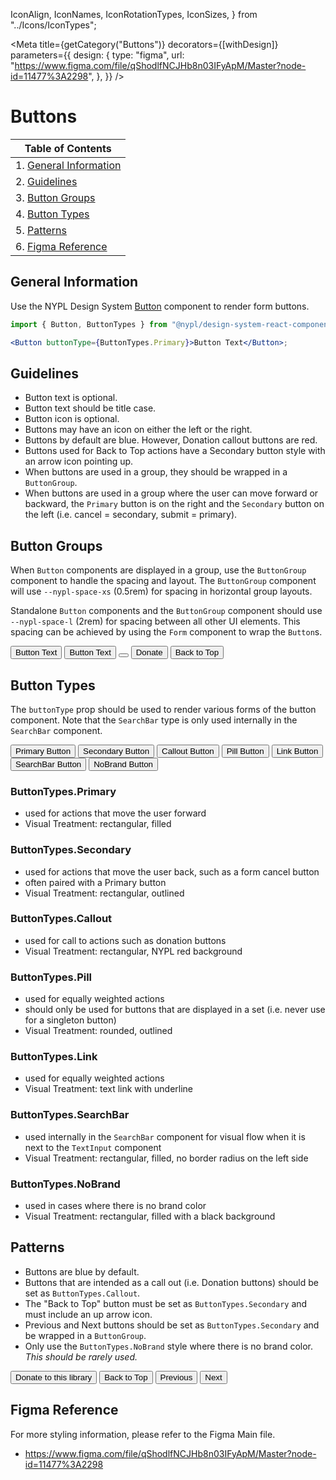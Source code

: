 
  IconAlign,
  IconNames,
  IconRotationTypes,
  IconSizes,
} from "../Icons/IconTypes";

<Meta
  title={getCategory("Buttons")}
  decorators={[withDesign]}
  parameters={{
    design: {
      type: "figma",
      url: "https://www.figma.com/file/qShodlfNCJHb8n03IFyApM/Master?node-id=11477%3A2298",
    },
  }}
/>

# Buttons

| Table of Contents                              |
| ---------------------------------------------- |
| 1. [General Information](#general-information) |
| 2. [Guidelines](#guidelines)                   |
| 3. [Button Groups](#button-groups)             |
| 4. [Button Types](#button-types)               |
| 5. [Patterns](#patterns)                       |
| 6. [Figma Reference](#figma-reference)         |

## General Information

Use the NYPL Design System [Button](https://nypl.github.io/nypl-design-system/storybook-static/?path=/docs/form-elements-button--basic)
component to render form buttons.

```jsx
import { Button, ButtonTypes } from "@nypl/design-system-react-components";

<Button buttonType={ButtonTypes.Primary}>Button Text</Button>;
```

## Guidelines

- Button text is optional.
- Button text should be title case.
- Button icon is optional.
- Buttons may have an icon on either the left or the right.
- Buttons by default are blue. However, Donation callout buttons are red.
- Buttons used for Back to Top actions have a Secondary button style with an
  arrow icon pointing up.
- When buttons are used in a group, they should be wrapped in a `ButtonGroup`.
- When buttons are used in a group where the user can move forward or backward,
  the `Primary` button is on the right and the `Secondary` button on the left
  (i.e. cancel = secondary, submit = primary).

## Button Groups

When `Button` components are displayed in a group, use the `ButtonGroup`
component to handle the spacing and layout. The `ButtonGroup` component will use
`--nypl-space-xs` (0.5rem) for spacing in horizontal group layouts.

Standalone `Button` components and the `ButtonGroup` component should use
`--nypl-space-l` (2rem) for spacing between all other UI elements. This spacing
can be achieved by using the `Form` component to wrap the `Button`s.

<Canvas>
  <DSProvider>
    <ButtonGroup>
      <Button buttonType={ButtonTypes.Primary}>Button Text</Button>
      <Button buttonType={ButtonTypes.Primary}>
        <Icon
          name={IconNames.Search}
          size={IconSizes.Small}
          align={IconAlign.Left}
        />
        Button Text
      </Button>
      <Button buttonType={ButtonTypes.Primary}>
        <Icon name={IconNames.Close} size={IconSizes.Medium} />
      </Button>
      <Button buttonType={ButtonTypes.Callout}>Donate</Button>
      <Button buttonType={ButtonTypes.Secondary}>
        Back to Top
        <Icon
          name={IconNames.Arrow}
          size={IconSizes.Small}
          align={IconAlign.Right}
          iconRotation={IconRotationTypes.Rotate180}
        />
      </Button>
    </ButtonGroup>
  </DSProvider>
</Canvas>

## Button Types

The `buttonType` prop should be used to render various forms of the button
component. Note that the `SearchBar` type is only used internally in the
`SearchBar` component.

<Canvas>
  <DSProvider>
    <ButtonGroup>
      <Button buttonType={ButtonTypes.Primary}>Primary Button</Button>
      <Button buttonType={ButtonTypes.Secondary}>Secondary Button</Button>
      <Button buttonType={ButtonTypes.Callout}>Callout Button</Button>
      <Button buttonType={ButtonTypes.Pill}>Pill Button</Button>
      <Button buttonType={ButtonTypes.Link}>Link Button</Button>
      <Button buttonType={ButtonTypes.SearchBar}>SearchBar Button</Button>
      <Button buttonType={ButtonTypes.NoBrand}>NoBrand Button</Button>
    </ButtonGroup>
  </DSProvider>
</Canvas>

### ButtonTypes.Primary

- used for actions that move the user forward
- Visual Treatment: rectangular, filled

### ButtonTypes.Secondary

- used for actions that move the user back, such as a form cancel button
- often paired with a Primary button
- Visual Treatment: rectangular, outlined

### ButtonTypes.Callout

- used for call to actions such as donation buttons
- Visual Treatment: rectangular, NYPL red background

### ButtonTypes.Pill

- used for equally weighted actions
- should only be used for buttons that are displayed in a set (i.e. never use for a singleton button)
- Visual Treatment: rounded, outlined

### ButtonTypes.Link

- used for equally weighted actions
- Visual Treatment: text link with underline

### ButtonTypes.SearchBar

- used internally in the `SearchBar` component for visual flow when it is next
  to the `TextInput` component
- Visual Treatment: rectangular, filled, no border radius on the left side

### ButtonTypes.NoBrand

- used in cases where there is no brand color
- Visual Treatment: rectangular, filled with a black background

## Patterns

- Buttons are blue by default.
- Buttons that are intended as a call out (i.e. Donation buttons) should be set
  as `ButtonTypes.Callout`.
- The "Back to Top" button must be set as `ButtonTypes.Secondary` and must
  include an up arrow icon.
- Previous and Next buttons should be set as `ButtonTypes.Secondary` and be
  wrapped in a `ButtonGroup`.
- Only use the `ButtonTypes.NoBrand` style where there is no brand color. _This
  should be rarely used._

<Canvas>
  <DSProvider>
    <ButtonGroup>
      <Button buttonType={ButtonTypes.Callout}>Donate to this library</Button>
      <Button buttonType={ButtonTypes.Secondary}>
        Back to Top
        <Icon
          name={IconNames.Arrow}
          iconRotation={IconRotationTypes.Rotate180}
          size={IconSizes.Small}
          align={IconAlign.Right}
        />
      </Button>
      <Button buttonType={ButtonTypes.Secondary}>
        <Icon
          name={IconNames.Arrow}
          iconRotation={IconRotationTypes.Rotate90}
          align={IconAlign.Left}
          size={IconSizes.Small}
        />
        Previous
      </Button>
      <Button buttonType={ButtonTypes.Secondary}>
        Next
        <Icon
          name={IconNames.Arrow}
          iconRotation={IconRotationTypes.Rotate270}
          align={IconAlign.Right}
          size={IconSizes.Small}
        />
      </Button>
    </ButtonGroup>
  </DSProvider>
</Canvas>

## Figma Reference

For more styling information, please refer to the Figma Main file.

- https://www.figma.com/file/qShodlfNCJHb8n03IFyApM/Master?node-id=11477%3A2298
